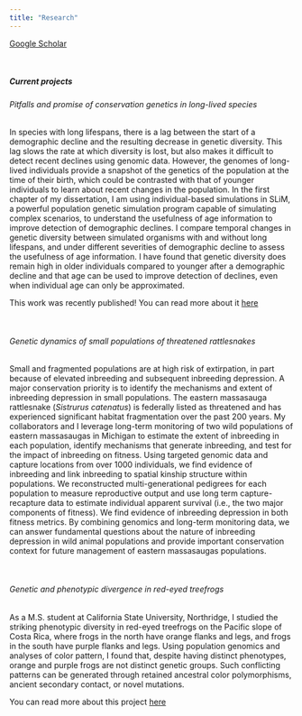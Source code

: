 ```yaml
---
title: "Research"
---
```


[Google Scholar](https://scholar.google.com/citations?user=jAPvZcIAAAAJ&hl=en&oi=ao)

\

##### Current projects

###### Pitfalls and promise of conservation genetics in long-lived species

In species with long lifespans, there is a lag between the start of a demographic decline and the resulting decrease in genetic diversity. This lag slows the rate at which diversity is lost, but also makes it difficult to detect recent declines using genomic data. However, the genomes of long-lived individuals provide a snapshot of the genetics of the population at the time of their birth, which could be contrasted with that of younger individuals to learn about recent changes in the population. In the first chapter of my dissertation, I am using individual-based simulations in SLiM, a powerful population genetic simulation program capable of simulating complex scenarios, to understand the usefulness of age information to improve detection of demographic declines. I compare temporal changes in genetic diversity between simulated organisms with and without long lifespans, and under different severities of demographic decline to assess the usefulness of age information. I have found that genetic diversity does remain high in older individuals compared to younger after a demographic decline and that age can be used to improve detection of declines, even when individual age can only be approximated.

This work was recently published! You can read more about it [here](https://onlinelibrary.wiley.com/doi/full/10.1111/eva.13754)

\

###### Genetic dynamics of small populations of threatened rattlesnakes

Small and fragmented populations are at high risk of extirpation, in part because of elevated inbreeding and subsequent inbreeding depression. A major conservation priority is to identify the mechanisms and extent of inbreeding depression in small populations. The eastern massasauga rattlesnake (*Sistrurus catenatus*) is federally listed as threatened and has experienced significant habitat fragmentation over the past 200 years. My collaborators and I leverage long-term monitoring of two wild populations of eastern massasaugas in Michigan to estimate the extent of inbreeding in each population, identify mechanisms that generate inbreeding, and test for the impact of inbreeding on fitness. Using targeted genomic data and capture locations from over 1000 individuals, we find evidence of inbreeding and link inbreeding to spatial kinship structure within populations. We reconstructed multi-generational pedigrees for each population to measure reproductive output and use long term capture-recapture data to estimate individual apparent survival (i.e., the two major components of fitness). We find evidence of inbreeding depression in both fitness metrics. By combining genomics and long-term monitoring data, we can answer fundamental questions about the nature of inbreeding depression in wild animal populations and provide important conservation context for future management of eastern massasaugas populations.

\

###### Genetic and phenotypic divergence in red-eyed treefrogs

As a M.S. student at California State University, Northridge, I studied the striking phenotypic diversity in red-eyed treefrogs on the Pacific slope of Costa Rica, where frogs in the north have orange flanks and legs, and frogs in the south have purple flanks and legs. Using population genomics and analyses of color pattern, I found that, despite having distinct phenotypes, orange and purple frogs are not distinct genetic groups. Such conflicting patterns can be generated through retained ancestral color polymorphisms, ancient secondary contact, or novel mutations.

You can read more about this project [here](https://onlinelibrary.wiley.com/doi/full/10.1111/mec.16350)

